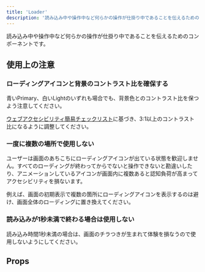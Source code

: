 ```yaml
---
title: 'Loader'
description: '読み込み中や操作中など何らかの操作が仕掛り中であることを伝えるためのコンポーネントです。'
---
```


読み込み中や操作中など何らかの操作が仕掛り中であることを伝えるためのコンポーネントです。

<ComponentStory name="Loader" />

## 使用上の注意
### ローディングアイコンと背景のコントラスト比を確保する

青いPrimary、白いLightのいずれも場合でも、背景色とのコントラスト比を保つよう注意してください。

[ウェブアクセシビリティ簡易チェックリスト](https://smarthr.design/accessibility/check-list/#h2-3)に基づき、3:1以上のコントラスト比になるように調整してください。

### 一度に複数の場所で使用しない

ユーザーは画面のあちこちにローディングアイコンが出ている状態を歓迎しません。すべてのローディングが終わってからでないと操作できないと勘違いしたり、アニメーションしているアイコンが画面内に複数あると認知負荷が高まってアクセシビリティを損ないます。

例えば、画面の初期表示で複数の箇所にローディングアイコンを表示するのは避け、画面全体のローディングに置き換えてください。

### 読み込みが1秒未満で終わる場合は使用しない

読み込み時間1秒未満の場合は、画面のチラつきが生まれて体験を損なうので使用しないようにしてください。

## Props

<ComponentPropsTable name="Loader" />

